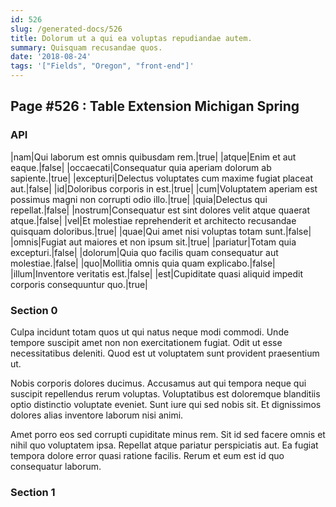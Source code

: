 ```yaml
---
id: 526
slug: /generated-docs/526
title: Dolorum ut a qui ea voluptas repudiandae autem.
summary: Quisquam recusandae quos.
date: '2018-08-24'
tags: '["Fields", "Oregon", "front-end"]'
---
```


## Page #526 : Table Extension Michigan Spring
### API

|nam|Qui laborum est omnis quibusdam rem.|true|
|atque|Enim et aut eaque.|false|
|occaecati|Consequatur quia aperiam dolorum ab sapiente.|true|
|excepturi|Delectus voluptates cum maxime fugiat placeat aut.|false|
|id|Doloribus corporis in est.|true|
|cum|Voluptatem aperiam est possimus magni non corrupti odio illo.|true|
|quia|Delectus qui repellat.|false|
|nostrum|Consequatur est sint dolores velit atque quaerat atque.|false|
|vel|Et molestiae reprehenderit et architecto recusandae quisquam doloribus.|true|
|quae|Qui amet nisi voluptas totam sunt.|false|
|omnis|Fugiat aut maiores et non ipsum sit.|true|
|pariatur|Totam quia excepturi.|false|
|dolorum|Quia quo facilis quam consequatur aut molestiae.|false|
|quo|Mollitia omnis quia quam explicabo.|false|
|illum|Inventore veritatis est.|false|
|est|Cupiditate quasi aliquid impedit corporis consequuntur quo.|true|




### Section 0
Culpa incidunt totam quos ut qui natus neque modi commodi. Unde tempore suscipit amet non non exercitationem fugiat. Odit ut esse necessitatibus deleniti. Quod est ut voluptatem sunt provident praesentium ut.
 Nobis corporis dolores ducimus. Accusamus aut qui tempora neque qui suscipit repellendus rerum voluptas. Voluptatibus est doloremque blanditiis optio distinctio voluptate eveniet. Sunt iure qui sed nobis sit. Et dignissimos dolores alias inventore laborum nisi animi.
 Amet porro eos sed corrupti cupiditate minus rem. Sit id sed facere omnis et nihil quo voluptatem ipsa. Repellat atque pariatur perspiciatis aut. Ea fugiat tempora dolore error quasi ratione facilis. Rerum et eum est id quo consequatur laborum.
### Section 1

